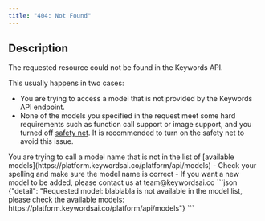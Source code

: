 ```yaml
---
title: "404: Not Found"
---
```


## Description
The requested resource could not be found in the Keywords API.

This usually happens in two cases:
- You are trying to access a model that is not provided by the Keywords API endpoint.
- None of the models you specified in the request meet some hard requirements such as function call support or image support, and you turned off [safety net](/features/monitoring/alerts-and-fallback). It is recommended to turn on the safety net to avoid this issue.

<AccordionGroup>
  <Accordion title="Requested Model Does Not Exist">
    You are trying to call a model name that is not in the list of [available models](https://platform.keywordsai.co/platform/api/models)
- Check your spelling and make sure the model name is correct
- If you want a new model to be added, please contact us at team@keywordsai.co
```json
{"detail": "Requested model: blablabla is not available in the model list, please check the available models: https://platform.keywordsai.co/platform/api/models"}
```
  </Accordion>
</AccordionGroup>